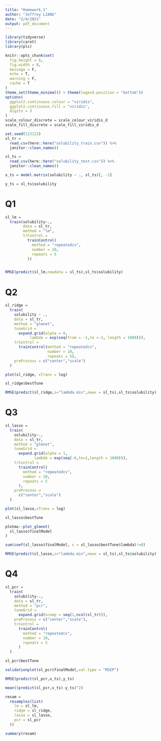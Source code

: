 ```yaml
---
title: "Homework_1"
author: "Jeffrey LIANG"
date: "2/4/2021"
output: pdf_document
---
```


```r
library(tidyverse)
library(caret)
library(pls)

knitr::opts_chunk$set(
  fig.height = 6,
  fig.width = 8,
  message = F,
  echo = T,
  warning = F,
  cache = T
)
theme_set(theme_minimal() + theme(legend.position = "bottom"))
options(
  ggplot2.continuous.colour = "viridis",
  ggplot2.continuous.fill = "viridis",
  digits = 3
)
scale_colour_discrete = scale_colour_viridis_d
scale_fill_discrete = scale_fill_viridis_d

```


```r
set.seed(123123)
sl_tr =
  read_csv(here::here("solubility_train.csv")) %>% 
  janitor::clean_names()

sl_ts =
  read_csv(here::here("solubility_test.csv")) %>% 
  janitor::clean_names()

x_ts = model.matrix(solubility ~ ., sl_ts)[, -1]

y_ts = sl_ts$solubility
```


# Q1
```r
sl_lm =
  train(solubility~.,
        data = sl_tr,
        method = "lm",
        trControl = 
          trainControl(
            method = "repeatedcv",
            number = 10,
            repeats = 5
          ))


RMSE(predict(sl_lm,newdata = sl_ts),sl_ts$solubility)
```
# Q2
```r
sl_ridge =
  train(
    solubility ~ .,
    data = sl_tr,
    method = "glmnet",
    tuneGrid =
      expand.grid(alpha = 0,
           lambda = exp(seq(from = -1,to =-3, length = 1000))),
    trControl =
      trainControl(method = "repeatedcv",
                   number = 10,
                   repeats = 5),
    preProcess = c("center","scale")
  )

plot(sl_ridge, xTrans = log)

sl_ridge$bestTune

RMSE(predict(sl_ridge,s="lambda.min",newx = sl_ts),sl_ts$solubility)
```


# Q3
```r
sl_lasso =
  train(
    solubility~.,
    data = sl_tr,
    method = "glmnet",
    tuneGrid = 
      expand.grid(alpha = 1,
             lambda = exp(seq(-6,to=1,length = 1000))),
    trControl = 
      trainControl(
        method = "repeatedcv",
        number = 10,
        repeats = 5
      ),
    preProcess = 
      c("center","scale")
  )

plot(sl_lasso,xTrans = log)

sl_lasso$bestTune

plotmo::plot_glmnet(
  sl_lasso$finalModel
)

sum(coef(sl_lasso$finalModel, s = sl_lasso$bestTune$lambda)!=0)

RMSE(predict(sl_lasso,s="lambda.min",newx = sl_ts),sl_ts$solubility)
```


# Q4
```r
sl_pcr =
  train(
    solubility~.,
    data = sl_tr,
    method = "pcr",
    tuneGrid = 
      expand.grid(ncomp = seq(1,ncol(sl_tr))),
    preProcess = c("center","scale"),
    trControl =
      trainControl(
        method = "repeatedcv",
        number = 10,
        repeats = 5
      )
  )

sl_pcr$bestTune

validationplot(sl_pcr$finalModel,val.type = "MSEP")

RMSE(predict(sl_pcr,x_ts),y_ts)

mean((predict(sl_pcr,x_ts)-y_ts)^2)
```


```r
resam = 
  resamples(list(
    lm = sl_lm,
    ridge = sl_ridge,
    lasso = sl_lasso,
    pcr = sl_pcr
  ))

summary(resam)
```

